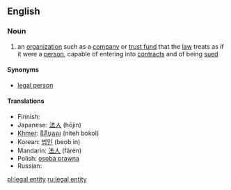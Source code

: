 ==English==

===Noun===
{{wikipedia}}
{{en-noun|sg=[[legal]] [[entity]]|pl=legal entities}}

# an [[organization]] such as a [[company]] or [[trust fund]] that the [[law]] treats as if it were a [[person]], capable of entering into [[contract]]s and of being [[sued]]

====Synonyms====
* [[legal person]]

====Translations====
* Finnish: {{t+|fi|oikeushenkilö}}
* Japanese: [[法人]] (hōjin)
* [[Khmer]]: [[និតិបុគ្គល]] (niteh bokol)
* Korean: [[법인]] (beob in)
* Mandarin: [[法人]] (fǎrén)
* Polish: [[osoba prawna]]
* Russian: {{t|ru|юридическое лицо|n|sc=Cyrl|tr=juridíčeskoje licó|alt=юриди́ческое лицо́}}

[[pl:legal entity]]
[[ru:legal entity]]